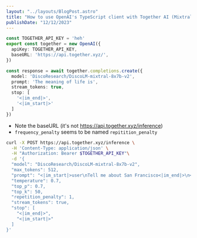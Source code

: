 ```yaml
---
layout: "../layouts/BlogPost.astro"
title: "How to use OpenAI's TypeScript client with Together AI (Mixtral)"
publishDate: "12/12/2023"
---
```


```ts
const TOGETHER_API_KEY = 'heh'
export const together = new OpenAI({
  apiKey: TOGETHER_API_KEY,
  baseURL: 'https://api.together.xyz/',
})

const response = await together.completions.create({
  model: 'DiscoResearch/DiscoLM-mixtral-8x7b-v2',
  prompt: 'The meaning of life is',
  stream_tokens: true,
  stop: [
    '<|im_end|>',
    '<|im_start|>'
  ]
})
```

- Note the baseURL (it's not https://api.together.xyz/inference)
- `frequency_penalty` seems to be named `repitition_penalty`


```bash
curl -X POST https://api.together.xyz/inference \
  -H 'Content-Type: application/json' \
  -H "Authorization: Bearer $TOGETHER_API_KEY"\
  -d '{
  "model": "DiscoResearch/DiscoLM-mixtral-8x7b-v2",
  "max_tokens": 512,
  "prompt": "<|im_start|>user\nTell me about San Francisco<|im_end|>\n<|im_start|>assistant",
  "temperature": 0.7,
  "top_p": 0.7,
  "top_k": 50,
  "repetition_penalty": 1,
  "stream_tokens": true,
  "stop": [
    "<|im_end|>",
    "<|im_start|>"
  ]
}'
```